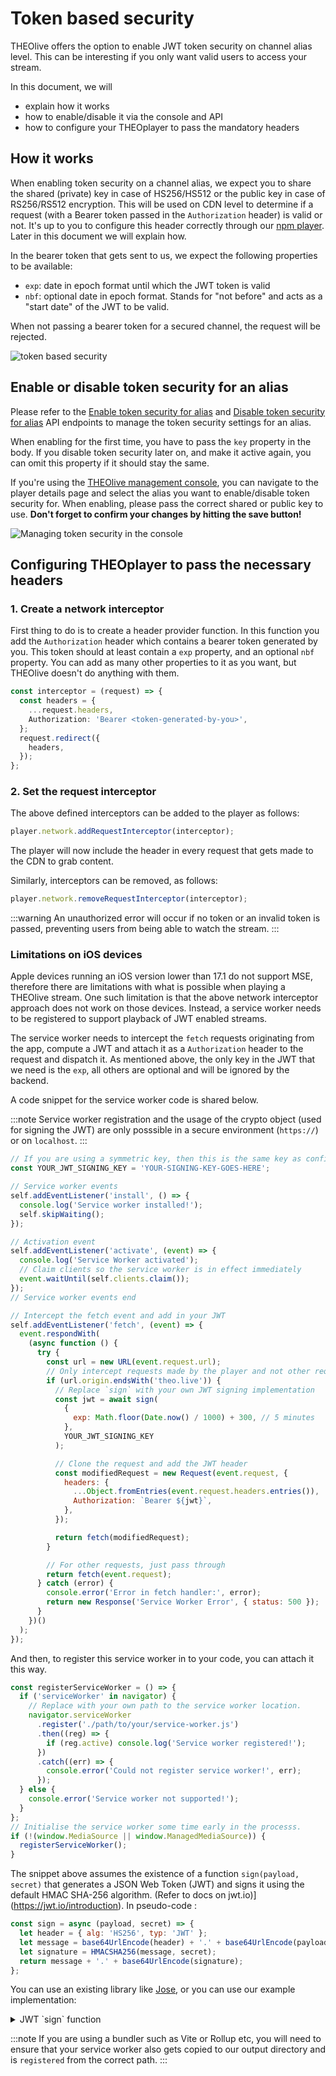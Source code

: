 # Token based security

THEOlive offers the option to enable JWT token security on channel alias level. This can be interesting if you only want valid users to access your stream.

In this document, we will

- explain how it works
- how to enable/disable it via the console and API
- how to configure your THEOplayer to pass the mandatory headers

## How it works

When enabling token security on a channel alias, we expect you to share the shared (private) key in case of HS256/HS512 or the public key in case of RS256/RS512 encryption. This will be used on CDN level to determine if a request (with a Bearer token passed in the `Authorization` header) is valid or not. It's up to you to configure this header correctly through our [npm player](https://www.npmjs.com/package/theoplayer). Later in this document we will explain how.

In the bearer token that gets sent to us, we expect the following properties to be available:

- `exp`: date in epoch format until which the JWT token is valid
- `nbf`: optional date in epoch format. Stands for "not before" and acts as a "start date" of the JWT to be valid.

When not passing a bearer token for a secured channel, the request will be rejected.

![token based security](../../assets/img/dcdfc37-token_security.png)

## Enable or disable token security for an alias

Please refer to the [Enable token security for alias](/theolive/api/channels/enable-token-security-for-alias) and [Disable token security for alias](/theolive/api/channels/disable-token-security-for-alias) API endpoints to manage the token security settings for an alias.

When enabling for the first time, you have to pass the `key` property in the body. If you disable token security later on, and make it active again, you can omit this property if it should stay the same.

If you're using the [THEOlive management console](https://console.theo.live), you can navigate to the player details page and select the alias you want to enable/disable token security for. When enabling, please pass the correct shared or public key to use. **Don't forget to confirm your changes by hitting the save button!**

![Managing token security in the console](../../assets/img/51376b6-token.png)

## Configuring THEOplayer to pass the necessary headers

### 1. Create a network interceptor

First thing to do is to create a header provider function. In this function you add the `Authorization` header which contains a bearer token generated by you. This token should at least contain a `exp` property, and an optional `nbf` property. You can add as many other properties to it as you want, but THEOlive doesn't do anything with them.

```typescript Creating header provider
const interceptor = (request) => {
  const headers = {
    ...request.headers,
    Authorization: 'Bearer <token-generated-by-you>',
  };
  request.redirect({
    headers,
  });
};
```

### 2. Set the request interceptor

The above defined interceptors can be added to the player as follows:

```js
player.network.addRequestInterceptor(interceptor);
```

The player will now include the header in every request that gets made to the CDN to grab content.

Similarly, interceptors can be removed, as follows:

```js
player.network.removeRequestInterceptor(interceptor);
```

:::warning
An unauthorized error will occur if no token or an invalid token is passed, preventing users from being able to watch the stream.
:::

### Limitations on iOS devices

Apple devices running an iOS version lower than 17.1 do not support MSE, therefore there are limitations with what is possible when playing a THEOlive stream. One such limitation is that the above network interceptor approach does not work on those devices. Instead, a service worker needs to be registered to support playback of JWT enabled streams.

The service worker needs to intercept the `fetch` requests originating from the app, compute a JWT and attach it as a `Authorization` header to the request and dispatch it. As mentioned above, the only key in the JWT that we need is the `exp`, all others are optional and will be ignored by the backend.

A code snippet for the service worker code is shared below.

:::note
Service worker registration and the usage of the crypto object (used for signing the JWT) are only posssible in a secure environment (`https://`) or on `localhost`.
:::

```javascript Service Worker for iOS Safari
// If you are using a symmetric key, then this is the same key as configured in your console.
const YOUR_JWT_SIGNING_KEY = 'YOUR-SIGNING-KEY-GOES-HERE';

// Service worker events
self.addEventListener('install', () => {
  console.log('Service worker installed!');
  self.skipWaiting();
});

// Activation event
self.addEventListener('activate', (event) => {
  console.log('Service Worker activated');
  // Claim clients so the service worker is in effect immediately
  event.waitUntil(self.clients.claim());
});
// Service worker events end

// Intercept the fetch event and add in your JWT
self.addEventListener('fetch', (event) => {
  event.respondWith(
    (async function () {
      try {
        const url = new URL(event.request.url);
        // Only intercept requests made by the player and not other requests
        if (url.origin.endsWith('theo.live')) {
          // Replace `sign` with your own JWT signing implementation
          const jwt = await sign(
            {
              exp: Math.floor(Date.now() / 1000) + 300, // 5 minutes
            },
            YOUR_JWT_SIGNING_KEY
          );

          // Clone the request and add the JWT header
          const modifiedRequest = new Request(event.request, {
            headers: {
              ...Object.fromEntries(event.request.headers.entries()),
              Authorization: `Bearer ${jwt}`,
            },
          });

          return fetch(modifiedRequest);
        }

        // For other requests, just pass through
        return fetch(event.request);
      } catch (error) {
        console.error('Error in fetch handler:', error);
        return new Response('Service Worker Error', { status: 500 });
      }
    })()
  );
});
```

And then, to register this service worker in to your code, you can attach it this way.

```javascript add service worker
const registerServiceWorker = () => {
  if ('serviceWorker' in navigator) {
    // Replace with your own path to the service worker location.
    navigator.serviceWorker
      .register('./path/to/your/service-worker.js')
      .then((reg) => {
        if (reg.active) console.log('Service worker registered!');
      })
      .catch((err) => {
        console.error('Could not register service worker!', err);
      });
  } else {
    console.error('Service worker not supported!');
  }
};
// Initialise the service worker some time early in the processs.
if (!(window.MediaSource || window.ManagedMediaSource)) {
  registerServiceWorker();
}
```

The snippet above assumes the existence of a function `sign(payload, secret)` that generates a JSON Web Token (JWT) and signs it using the default HMAC SHA-256 algorithm. (Refer to docs on jwt.io)](https://jwt.io/introduction). In pseudo-code :

```javascript
const sign = async (payload, secret) => {
  let header = { alg: 'HS256', typ: 'JWT' };
  let message = base64UrlEncode(header) + '.' + base64UrlEncode(payload);
  let signature = HMACSHA256(message, secret);
  return message + '.' + base64UrlEncode(signature);
};
```

You can use an existing library like [Jose](https://github.com/panva/jose), or you can use our example implementation:

<details>
<summary> JWT `sign` function </summary>

```js
const base64UrlEncode = (str) => {
  return btoa(str).replace(/\+/g, '-').replace(/\//g, '_').replace(/=/g, '');
};

const utf8ToUint8Array = (str) => {
  return new TextEncoder().encode(str);
};

const sign = async (payload, secret) => {
  const header = { alg: 'HS256', typ: 'JWT' };

  const encodedHeader = base64UrlEncode(JSON.stringify(header));
  const encodedPayload = base64UrlEncode(JSON.stringify(payload));

  const data = `${encodedHeader}.${encodedPayload}`;
  const secretBytes = utf8ToUint8Array(secret);

  const key = await crypto.subtle.importKey('raw', secretBytes, { name: 'HMAC', hash: { name: 'SHA-256' } }, false, ['sign']);

  const signature = await crypto.subtle.sign({ name: 'HMAC' }, key, utf8ToUint8Array(data));

  const signatureStr = String.fromCharCode(...new Uint8Array(signature));

  return `${data}.${base64UrlEncode(signatureStr)}`;
};
```

:::info
You can validate the token generated by inspecting it using the JWT decoder on [JWT.io](https://jwt.io/). The header and payload will be decoded immediately. If you provide your HMAC key, you can validate that the signature is also valid.
:::

</details>

:::note
If you are using a bundler such as Vite or Rollup etc, you will need to ensure that your service worker also gets copied to our output directory and is `registered` from the correct path.
:::
